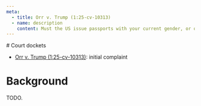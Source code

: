 ```yaml
---
meta:
  - title: Orr v. Trump (1:25-cv-10313)
  - name: description
    content: Must the US issue passports with your current gender, or only your sex assigned at birth?
---
```




<Frame frontmatter={frontmatter}>
# Court dockets

- [Orr v. Trump (1:25-cv-10313)](https://www.courtlistener.com/docket/69623342/orr-v-trump/): initial complaint

# Background

TODO.
</Frame>
